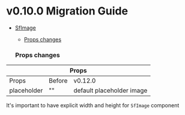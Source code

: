 
<Meta title="Releases/v0.12.x/v0.12.0/Migration Guide" />

# v0.10.0 Migration Guide 

- [SfImage](#sfimage)
  - [Props changes](#props-changes)

  ### Props changes

<table>
  <thead>
    <tr>
      <th colspan="3">Props</th>
    </tr>
  </thead>
  <tbody>
    <tr>
      <td>Props</td>
      <td>Before</td>
      <td>v0.12.0</td>
    </tr>
    <tr>
      <td>placeholder</td>
      <td>""</td>
      <td>default placeholder image</td>
    </tr>
  </tbody>
</table>

It's important to have explicit width and height for `SfImage` component